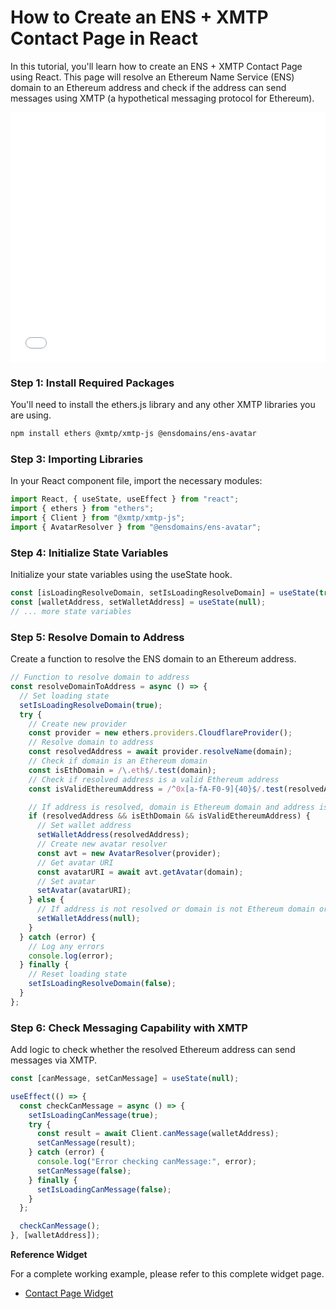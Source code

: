 # How to Create an ENS + XMTP Contact Page in React

In this tutorial, you'll learn how to create an ENS + XMTP Contact Page using React. This page will resolve an Ethereum Name Service (ENS) domain to an Ethereum address and check if the address can send messages using XMTP (a hypothetical messaging protocol for Ethereum).

<iframe
  src="/Frames/FloatingInbox"
  width="100%"
  height="400px"
  frameBorder="0"
  scrolling="no"
  allowFullScreen
></iframe>

### Step 1: Install Required Packages

You'll need to install the ethers.js library and any other XMTP libraries you are using.

```bash
npm install ethers @xmtp/xmtp-js @ensdomains/ens-avatar
```

### Step 3: Importing Libraries

In your React component file, import the necessary modules:

```jsx
import React, { useState, useEffect } from "react";
import { ethers } from "ethers";
import { Client } from "@xmtp/xmtp-js";
import { AvatarResolver } from "@ensdomains/ens-avatar";
```

### Step 4: Initialize State Variables

Initialize your state variables using the useState hook.

```jsx
const [isLoadingResolveDomain, setIsLoadingResolveDomain] = useState(true);
const [walletAddress, setWalletAddress] = useState(null);
// ... more state variables
```

### Step 5: Resolve Domain to Address

Create a function to resolve the ENS domain to an Ethereum address.

```jsx
// Function to resolve domain to address
const resolveDomainToAddress = async () => {
  // Set loading state
  setIsLoadingResolveDomain(true);
  try {
    // Create new provider
    const provider = new ethers.providers.CloudflareProvider();
    // Resolve domain to address
    const resolvedAddress = await provider.resolveName(domain);
    // Check if domain is an Ethereum domain
    const isEthDomain = /\.eth$/.test(domain);
    // Check if resolved address is a valid Ethereum address
    const isValidEthereumAddress = /^0x[a-fA-F0-9]{40}$/.test(resolvedAddress);

    // If address is resolved, domain is Ethereum domain and address is valid
    if (resolvedAddress && isEthDomain && isValidEthereumAddress) {
      // Set wallet address
      setWalletAddress(resolvedAddress);
      // Create new avatar resolver
      const avt = new AvatarResolver(provider);
      // Get avatar URI
      const avatarURI = await avt.getAvatar(domain);
      // Set avatar
      setAvatar(avatarURI);
    } else {
      // If address is not resolved or domain is not Ethereum domain or address is not valid, set wallet address to null
      setWalletAddress(null);
    }
  } catch (error) {
    // Log any errors
    console.log(error);
  } finally {
    // Reset loading state
    setIsLoadingResolveDomain(false);
  }
};
```

### Step 6: Check Messaging Capability with XMTP

Add logic to check whether the resolved Ethereum address can send messages via XMTP.

```jsx
const [canMessage, setCanMessage] = useState(null);

useEffect(() => {
  const checkCanMessage = async () => {
    setIsLoadingCanMessage(true);
    try {
      const result = await Client.canMessage(walletAddress);
      setCanMessage(result);
    } catch (error) {
      console.log("Error checking canMessage:", error);
      setCanMessage(false);
    } finally {
      setIsLoadingCanMessage(false);
    }
  };

  checkCanMessage();
}, [walletAddress]);
```

**Reference Widget**

For a complete working example, please refer to this complete widget page.

- [Contact Page Widget](/Widgets/ContactPage)
